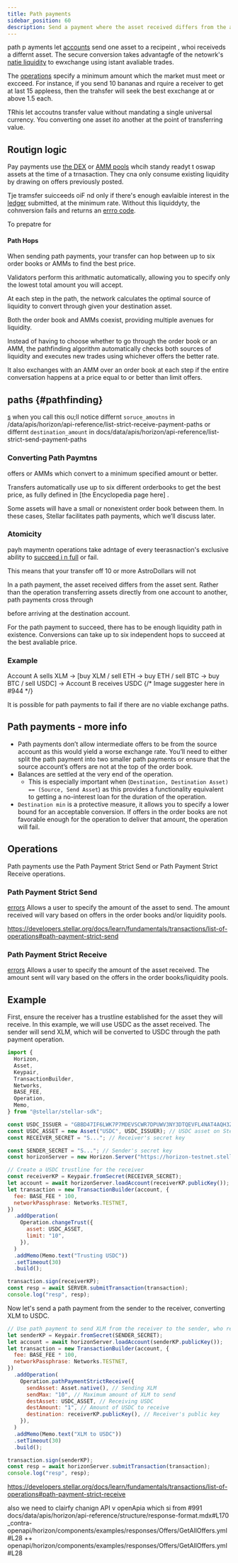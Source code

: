 ```yaml
---
title: Path payments
sidebar_position: 60
description: Send a payment where the asset received differs from the asset sent.
---
```


path p ayments let [accounts](../../../learn/fundamentals/stellar-data-structures/accounts.mdx) send one asset to a recipeint , whoi receiveds a differnt asset. The secure conversion takes advantagfe of the netowrk's [natie liquidity](https://todo-old-summmary-readme.co) to ewxchange using istant avaliable trades.

The [operations](../../../learn/fundamentals/transactions/operations-and-transactions.mdx#operations) specify a minimum amount which the market must meet or excceed. For instance, if you send 10 bananas and rquire a receiver to get at last 15 appleess, then the trahsfer will seek the best exxchange at or above 1.5 each.

TRhis let accoutns transfer value without mandating a single universal currency. You converting one asset ito another at the point of transferring value.

## Routign logic

Pay payments use [the DEX](../../../learn/fundamentals/liquidity-on-stellar-sdex-liquidity-pools.mdx#orderbook) or [AMM pools](../../../learn/fundamentals/liquidity-on-stellar-sdex-liquidity-pools.mdx#amms) whcih standy readyt t oswap assets at the time of a trnasaction. They cna only consume existing liquidity by drawing on offers previously posted.

Tje tramsfer suicceeds oiF nd only if there's enough eavlaible interest in the [ledger](../../../learn/fundamentals/stellar-data-structures/ledgers.mdx) submitted, at the minimum rate. Without this liquiddyty, the cohnversion fails and returns an [errro code](../../../data/apis/horizon/api-reference/errors/README.mdx).

To prepatre for

#### Path Hops

When sending path payments, your transfer can hop between up to six order books or AMMs to find the best price.

Validators perform this arithmatic automatically, allowing you to specify only the lowest total amount you will accept.

At each step in the path, the network calculates the optimal source of liquidity to convert through given your destination asset.

Both the order book and AMMs coexist, providing multiple avenues for liquidity.

Instead of having to choose whether to go through the order book or an AMM, the pathfinding algorithm automatically checks both sources of liquidity and executes new trades using whichever offers the better rate.

It also exchanges with an AMM over an order book at each step if the entire conversation happens at a price equal to or better than limit offers.

## paths {#pathfinding}

[s](../../../data/apis/horizon/api-reference/aggregations/paths/README.mdx) when you call this ou;ll notice differnt `soruce_amoutns` in /data/apis/horizon/api-reference/list-strict-receive-payment-paths or differnt `destination_amount` in docs/data/apis/horizon/api-reference/list-strict-send-payment-paths

### Converting Path Paymtns

offers or AMMs which convert to a minimum specified amount or better.

Transfers automatically use up to six different orderbooks to get the best price, as fully defined in [the Encyclopedia page here] .

Some assets will have a small or nonexistent order book between them. In these cases, Stellar facilitates path payments, which we’ll discuss later.

### Atomicity

payh maymentn operations take adntage of every teerasnaction's exclusive ability to [succeed i n full](../../../../learn/fundamentals/transactions/operations-and-transactions) or fail.

This means that your transfer off 10 or more AstroDollars will not

In a path payment, the asset received differs from the asset sent. Rather than the operation transferring assets directly from one account to another, path payments cross through

before arriving at the destination account.

For the path payment to succeed, there has to be enough liquidity path in existence. Conversions can take up to six independent hops to succeed at the best avaliable price.

### Example

Account A sells XLM → [buy XLM / sell ETH → buy ETH / sell BTC → buy BTC / sell USDC] → Account B receives USDC {/* Image suggester here in #944 */}

It is possible for path payments to fail if there are no viable exchange paths.

## Path payments - more info

- Path payments don’t allow intermediate offers to be from the source account as this would yield a worse exchange rate. You’ll need to either split the path payment into two smaller path payments or ensure that the source account’s offers are not at the top of the order book.
- Balances are settled at the very end of the operation.
  - This is especially important when (`Destination, Destination Asset) == (Source, Send Asset`) as this provides a functionality equivalent to getting a no-interest loan for the duration of the operation.
- `Destination min` is a protective measure, it allows you to specify a lower bound for an acceptable conversion. If offers in the order books are not favorable enough for the operation to deliver that amount, the operation will fail.

## Operations

Path payments use the Path Payment Strict Send or Path Payment Strict Receive operations.

### Path Payment Strict Send

[errors](../../../data/apis/horizon/api-reference/errors/result-codes/operation-specific/path-payment-strict-send.mdx) Allows a user to specify the amount of the asset to send. The amount received will vary based on offers in the order books and/or liquidity pools.

https://developers.stellar.org/docs/learn/fundamentals/transactions/list-of-operations#path-payment-strict-send

### Path Payment Strict Receive

[errors](../../../data/apis/horizon/api-reference/errors/result-codes/operation-specific/path-payment-strict-receive.mdx) Allows a user to specify the amount of the asset received. The amount sent will vary based on the offers in the order books/liquidity pools.

## Example

First, ensure the receiver has a trustline established for the asset they will receive. In this example, we will use USDC as the asset received. The sender will send XLM, which will be converted to USDC through the path payment operation.

```js
import {
  Horizon,
  Asset,
  Keypair,
  TransactionBuilder,
  Networks,
  BASE_FEE,
  Operation,
  Memo,
} from "@stellar/stellar-sdk";

const USDC_ISSUER = "GBBD47IF6LWK7P7MDEVSCWR7DPUWV3NY3DTQEVFL4NAT4AQH3ZLLFLA5"; // USDC issuer on Stellar Testnet
const USDC_ASSET = new Asset("USDC", USDC_ISSUER); // USDC asset on Stellar Testnet
const RECEIVER_SECRET = "S..."; // Receiver's secret key

const SENDER_SECRET = "S..."; // Sender's secret key
const horizonServer = new Horizon.Server("https://horizon-testnet.stellar.org");

// Create a USDC trustline for the receiver
const receiverKP = Keypair.fromSecret(RECEIVER_SECRET);
let account = await horizonServer.loadAccount(receiverKP.publicKey());
let transaction = new TransactionBuilder(account, {
  fee: BASE_FEE * 100,
  networkPassphrase: Networks.TESTNET,
})
  .addOperation(
    Operation.changeTrust({
      asset: USDC_ASSET,
      limit: "10",
    }),
  )
  .addMemo(Memo.text("Trusting USDC"))
  .setTimeout(30)
  .build();

transaction.sign(receiverKP);
const resp = await SERVER.submitTransaction(transaction);
console.log("resp", resp);
```

Now let's send a path payment from the sender to the receiver, converting XLM to USDC.

```js
// Use path payment to send XLM from the receiver to the sender, who receives USDC
let senderKP = Keypair.fromSecret(SENDER_SECRET);
let account = await horizonServer.loadAccount(senderKP.publicKey());
let transaction = new TransactionBuilder(account, {
  fee: BASE_FEE * 100,
  networkPassphrase: Networks.TESTNET,
})
  .addOperation(
    Operation.pathPaymentStrictReceive({
      sendAsset: Asset.native(), // Sending XLM
      sendMax: "10", // Maximum amount of XLM to send
      destAsset: USDC_ASSET, // Receiving USDC
      destAmount: "1", // Amount of USDC to receive
      destination: receiverKP.publicKey(), // Receiver's public key
    }),
  )
  .addMemo(Memo.text("XLM to USDC"))
  .setTimeout(30)
  .build();

transaction.sign(senderKP);
const resp = await horizonServer.submitTransaction(transaction);
console.log("resp", resp);
```

https://developers.stellar.org/docs/learn/fundamentals/transactions/list-of-operations#path-payment-strict-receive

also we need to clairfy chanign API v openApia which si from #991 docs/data/apis/horizon/api-reference/structure/response-format.mdx#L170 \_contra- openapi/horizon/components/examples/responses/Offers/GetAllOffers.yml#L28 ++ openapi/horizon/components/examples/responses/Offers/GetAllOffers.yml#L28
